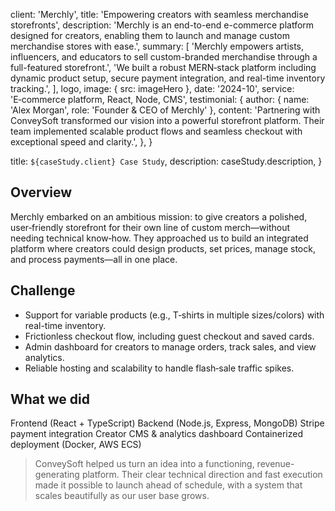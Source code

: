 
  client: 'Merchly',
  title: 'Empowering creators with seamless merchandise storefronts',
  description:
    'Merchly is an end-to-end e-commerce platform designed for creators, enabling them to launch and manage custom merchandise stores with ease.',
  summary: [
    'Merchly empowers artists, influencers, and educators to sell custom-branded merchandise through a full-featured storefront.',
    'We built a robust MERN‑stack platform including dynamic product setup, secure payment integration, and real-time inventory tracking.',
  ],
  logo,
  image: { src: imageHero },
  date: '2024-10',
  service: 'E‑commerce platform, React, Node, CMS',
  testimonial: {
    author: { name: 'Alex Morgan', role: 'Founder & CEO of Merchly' },
    content:
      'Partnering with ConveySoft transformed our vision into a powerful storefront platform. Their team implemented scalable product flows and seamless checkout with exceptional speed and clarity.',
  },
}

  title: `${caseStudy.client} Case Study`,
  description: caseStudy.description,
}

## Overview

Merchly embarked on an ambitious mission: to give creators a polished, user‑friendly storefront for their own line of custom merch—without needing technical know‑how. They approached us to build an integrated platform where creators could design products, set prices, manage stock, and process payments—all in one place.

## Challenge

- Support for variable products (e.g., T‑shirts in multiple sizes/colors) with real-time inventory.
- Frictionless checkout flow, including guest checkout and saved cards.
- Admin dashboard for creators to manage orders, track sales, and view analytics.
- Reliable hosting and scalability to handle flash‑sale traffic spikes.

## What we did

<TagList>
  <TagListItem>Frontend (React + TypeScript)</TagListItem>
  <TagListItem>Backend (Node.js, Express, MongoDB)</TagListItem>
  <TagListItem>Stripe payment integration</TagListItem>
  <TagListItem>Creator CMS & analytics dashboard</TagListItem>
  <TagListItem>Containerized deployment (Docker, AWS ECS)</TagListItem>
</TagList>

<Blockquote
  author={{ name: 'Alex Morgan', role: 'Founder & CEO of Merchly' }}
  image={{ src: imageFounder }}
>
  ConveySoft helped us turn an idea into a functioning, revenue-generating platform. Their clear technical direction and fast execution made it possible to launch ahead of schedule, with a system that scales beautifully as our user base grows.
</Blockquote>

<StatList>
  <StatListItem value="82%" label="Checkout completion rate" />
  <StatListItem value="120k+" label="Monthly product views" />
  <StatListItem value="99.98%" label="Uptime post-launch" />
  <StatListItem value="3.4s" label="Average page load time" />
</StatList>

